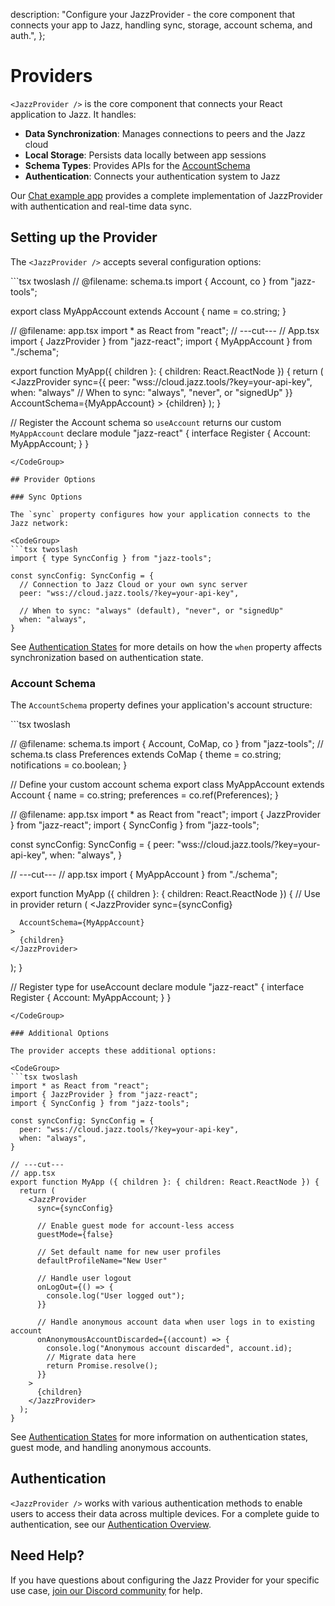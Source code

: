   description: "Configure your JazzProvider - the core component that connects your app to Jazz, handling sync, storage, account schema, and auth.",
};


# Providers

`<JazzProvider />` is the core component that connects your React application to Jazz. It handles:

- **Data Synchronization**: Manages connections to peers and the Jazz cloud
- **Local Storage**: Persists data locally between app sessions
- **Schema Types**: Provides APIs for the [AccountSchema](/docs/schemas/accounts-and-migrations)
- **Authentication**: Connects your authentication system to Jazz

Our [Chat example app](https://jazz.tools/examples#chat) provides a complete implementation of JazzProvider with authentication and real-time data sync.

## Setting up the Provider 

The `<JazzProvider />` accepts several configuration options:

<CodeGroup>
```tsx twoslash
// @filename: schema.ts
import { Account, co } from "jazz-tools";

export class MyAppAccount extends Account {
  name = co.string;
}

// @filename: app.tsx
import * as React from "react";
// ---cut---
// App.tsx
import { JazzProvider } from "jazz-react";
import { MyAppAccount } from "./schema";

export function MyApp({ children }: { children: React.ReactNode }) {
  return (
    <JazzProvider
      sync={{ 
        peer: "wss://cloud.jazz.tools/?key=your-api-key",
        when: "always" // When to sync: "always", "never", or "signedUp"
      }}
      AccountSchema={MyAppAccount}
    >
      {children}
    </JazzProvider>
  );
}

// Register the Account schema so `useAccount` returns our custom `MyAppAccount`
declare module "jazz-react" {
  interface Register {
    Account: MyAppAccount;
  }
}
```
</CodeGroup>

## Provider Options

### Sync Options

The `sync` property configures how your application connects to the Jazz network:

<CodeGroup>
```tsx twoslash
import { type SyncConfig } from "jazz-tools";

const syncConfig: SyncConfig = {
  // Connection to Jazz Cloud or your own sync server
  peer: "wss://cloud.jazz.tools/?key=your-api-key",
  
  // When to sync: "always" (default), "never", or "signedUp"
  when: "always",
}
```
</CodeGroup>

See [Authentication States](/docs/authentication/authentication-states#controlling-sync-for-different-authentication-states) for more details on how the `when` property affects synchronization based on authentication state.

### Account Schema

The `AccountSchema` property defines your application's account structure:

<CodeGroup>
```tsx twoslash

// @filename: schema.ts
import { Account, CoMap, co } from "jazz-tools";
// schema.ts
class Preferences extends CoMap {
  theme = co.string;
  notifications = co.boolean;
}

// Define your custom account schema
export class MyAppAccount extends Account {
  name = co.string;
  preferences = co.ref(Preferences);
}

// @filename: app.tsx
import * as React from "react";
import { JazzProvider } from "jazz-react";
import { SyncConfig } from "jazz-tools";

const syncConfig: SyncConfig = {
  peer: "wss://cloud.jazz.tools/?key=your-api-key",
  when: "always",
}

// ---cut---
// app.tsx
import { MyAppAccount } from "./schema";

export function MyApp ({ children }: { children: React.ReactNode }) {
  // Use in provider
  return (
    <JazzProvider 
      sync={syncConfig}
 
      AccountSchema={MyAppAccount}
    >
      {children}
    </JazzProvider>
  );
}

// Register type for useAccount
declare module "jazz-react" {
  interface Register {
    Account: MyAppAccount;
  }
}
```
</CodeGroup>

### Additional Options

The provider accepts these additional options:

<CodeGroup>
```tsx twoslash
import * as React from "react";
import { JazzProvider } from "jazz-react";
import { SyncConfig } from "jazz-tools";

const syncConfig: SyncConfig = {
  peer: "wss://cloud.jazz.tools/?key=your-api-key",
  when: "always",
}

// ---cut---
// app.tsx
export function MyApp ({ children }: { children: React.ReactNode }) {
  return (
    <JazzProvider
      sync={syncConfig}

      // Enable guest mode for account-less access
      guestMode={false}
  
      // Set default name for new user profiles
      defaultProfileName="New User"
  
      // Handle user logout
      onLogOut={() => {
        console.log("User logged out");
      }}
      
      // Handle anonymous account data when user logs in to existing account
      onAnonymousAccountDiscarded={(account) => {
        console.log("Anonymous account discarded", account.id);
        // Migrate data here
        return Promise.resolve();
      }}
    >
      {children}
    </JazzProvider>
  );
}
```
</CodeGroup>

See [Authentication States](/docs/authentication/authentication-states) for more information on authentication states, guest mode, and handling anonymous accounts.

## Authentication

`<JazzProvider />` works with various authentication methods to enable users to access their data across multiple devices. For a complete guide to authentication, see our [Authentication Overview](/docs/authentication/overview).

## Need Help?

If you have questions about configuring the Jazz Provider for your specific use case, [join our Discord community](https://discord.gg/utDMjHYg42) for help.

